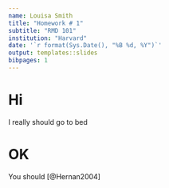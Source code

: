 ```yaml
---
name: Louisa Smith
title: "Homework # 1"
subtitle: "RMD 101"
institution: "Harvard"
date: '`r format(Sys.Date(), "%B %d, %Y")`'
output: templates::slides
bibpages: 1
---
```

# Hi

I really should go to bed

# OK

You should [@Hernan2004]
